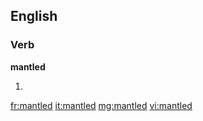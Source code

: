==English==

===Verb===
'''mantled'''

# {{past of|mantle}}

[[fr:mantled]]
[[it:mantled]]
[[mg:mantled]]
[[vi:mantled]]